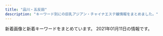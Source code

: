 ```yaml
---
title: "品川・五反田"
description: "キーワード別にの巨乳アジアン・チャイナエステ嬢情報をまとめました。"
---
```


新着画像と新着キーワードをまとめています。
2021年01月11日の情報です。

<DmmAffiliateIns />
<KeywordTable
  shops={
    [
    {
        "url": "http://www.kouroku-este.com/",
        "name": "\u5eb7\u7984",
        "station": "JR\u54c1\u5ddd\u99c5\u9ad8\u8f2a\u53e3",
        "keywords": {
            "C": 15
        },
        "img_links": [
            "http://www.kouroku-este.com/img/menu/info_r.jpg",
            "http://www.kouroku-este.com/img/staff/fff/s-fff1.jpg",
            "http://www.kouroku-este.com/img/staff/ccc/ccc1.jpg",
            "http://www.kouroku-este.com/img/top/listmark1.png",
            "http://www.kouroku-este.com/img/staff/ccc/ccc2.jpg",
            "http://www.kouroku-este.com/img/staff/bbb/bbb1.jpg",
            "http://www.kouroku-este.com/img/staff/eee/s-eee2.jpg",
            "http://www.kouroku-este.com/img/system/service02.jpg",
            "http://www.kouroku-este.com/img/staff/ggg/ggg1.jpg",
            "http://www.kouroku-este.com/img/staff/aaa/aaa2.jpg",
            "http://www.kouroku-este.com/img/staff/aaa/aaa1.jpg",
            "http://www.kouroku-este.com/img/system/service01.jpg",
            "http://www.kouroku-este.com/img/staff/eee/s-eee1.jpg",
            "http://www.kouroku-este.com/img/staff/fff/s-fff2.jpg"
        ]
    },
    {
        "url": "http://hi-msg.com/tonpoh/",
        "station": "JR\u4e94\u53cd\u7530\u99c5\u897f\u53e3",
        "name": "\u30c8\u30f3\u30dd\u30fc",
        "img_links": [
            "http://hi-msg.com/tonpoh/images/fla.png",
            "http://hi-msg.com/tonpoh/images/p-14.jpg",
            "http://hi-msg.com/tonpoh/images/p-11-1.jpg",
            "http://hi-msg.com/tonpoh/images/p-10.jpg",
            "http://hi-msg.com/tonpoh/images/p-4.jpg",
            "http://hi-msg.com/tonpoh/images/p-7-1.jpg",
            "http://hi-msg.com/tonpoh/images/p-5.jpg",
            "http://hi-msg.com/tonpoh/images/tit-sys.png",
            "http://hi-msg.com/tonpoh/images/p-11.jpg",
            "http://hi-msg.com/tonpoh/images/p-8-1.jpg",
            "http://hi-msg.com/tonpoh/images/p-14-1.jpg",
            "http://hi-msg.com/tonpoh/images/p-12.jpg",
            "http://hi-msg.com/tonpoh/images/p-8.jpg",
            "http://hi-msg.com/tonpoh/images/fla-3.png",
            "http://hi-msg.com/tonpoh/images/fla-1.png",
            "http://hi-msg.com/tonpoh/images/s1.png",
            "http://hi-msg.com/tonpoh/images/tit-staff.png",
            "http://hi-msg.com/tonpoh/images/l.png",
            "http://hi-msg.com/tonpoh/images/p-13-1.jpg",
            "http://hi-msg.com/tonpoh/images/p-9.jpg",
            "http://hi-msg.com/tonpoh/images/line.png",
            "http://hi-msg.com/tonpoh/images/botton.png",
            "http://hi-msg.com/tonpoh/images/s9.png",
            "http://hi-msg.com/tonpoh/images/no.png",
            "http://hi-msg.com/tonpoh/images/s6.png",
            "http://hi-msg.com/tonpoh/images/p-0.jpg",
            "http://hi-msg.com/tonpoh/images/p-10-1.jpg",
            "http://hi-msg.com/tonpoh/images/p-6-1.jpg",
            "http://hi-msg.com/tonpoh/images/p-12-1.jpg",
            "http://hi-msg.com/tonpoh/images/p-13.jpg",
            "http://hi-msg.com/tonpoh/images/s5.png",
            "http://hi-msg.com/tonpoh/images/ll.png",
            "http://hi-msg.com/tonpoh/images/p-6.jpg",
            "http://hi-msg.com/tonpoh/images/s8.png",
            "http://hi-msg.com/tonpoh/images/p-1.jpg",
            "http://hi-msg.com/tonpoh/images/p-7.jpg",
            "http://hi-msg.com/tonpoh/images/p-2.jpg",
            "http://hi-msg.com/tonpoh/images/s4.jpg",
            "http://hi-msg.com/tonpoh/images/p-9-1.jpg"
        ],
        "keywords": {}
    },
    {
        "name": "\u30d5\u30ed\u30fc\u30e9",
        "img_links": [
            "http://f-aroma.info/wp/wp-content/uploads/2017/08/nananananana.jpg",
            "http://f-aroma.info/wp/wp-content/uploads/2018/12/ksmamamalala.jpg",
            "http://f-aroma.info/wp/wp-content/uploads/2017/11/uhiuhhuihiuhiusa121.jpg",
            "http://f-aroma.info/wp/wp-content/uploads/2020/10/4w5e4r6tuygiho.jpg",
            "http://f-aroma.info/wp/wp-content/uploads/2019/07/trdyfugiho.jpg",
            "http://f-aroma.info/wp/wp-content/themes/Butterfly2_ver_1_3/images/tel.png",
            "http://f-aroma.info/wp/wp-content/themes/Butterfly2_ver_1_3/event/top-img03.png",
            "http://f-aroma.info/wp/wp-content/uploads/2017/07/hitomichan01.jpg",
            "http://f-aroma.info/wp/wp-content/uploads/2019/12/aewrstdyfugi.jpg",
            "http://f-aroma.info/wp/wp-content/uploads/2019/09/erstdyfusa.jpg",
            "http://f-aroma.info/wp/wp-content/uploads/2019/04/sahuisaioaa.jpg",
            "http://f-aroma.info/wp/wp-content/uploads/2018/01/sioaahso21.jpg",
            "http://f-aroma.info/wp/wp-content/themes/Butterfly2_ver_1_3/event/top-img02.png",
            "http://f-aroma.info/wp/wp-content/themes/Butterfly2_ver_1_3/event/top-img01.png",
            "http://f-aroma.info/wp/wp-content/uploads/2018/11/smaskoasaa.jpg",
            "http://f-aroma.info/wp/wp-content/uploads/2019/08/ersrdtyfugi.jpg",
            "http://f-aroma.info/wp/wp-content/uploads/2018/04/joijsoijasasaa.jpg",
            "http://f-aroma.info/wp/wp-content/uploads/2019/03/sahuisjoialsklma.jpg",
            "http://f-aroma.info/wp/wp-content/themes/Butterfly2_ver_1_3/images/room/1.jpg",
            "http://f-aroma.info/wp/wp-content/uploads/2019/09/2a602101905d29ed1e80bee4c4c6b1c1.jpg",
            "http://f-aroma.info/wp/wp-content/uploads/2017/11/huisahiusahiusa21.jpg",
            "http://f-aroma.info/wp/wp-content/themes/Butterfly2_ver_1_3/images/call.png",
            "http://f-aroma.info/wp/wp-content/uploads/2019/09/serdtytfuygiuhosa.jpg",
            "http://f-aroma.info/wp/wp-content/uploads/2018/05/hsiojiolasa.jpg"
        ],
        "station": "JR\u54c1\u5ddd\u99c5\u9ad8\u8f2a\u53e3",
        "keywords": {
            "C": 10,
            "E": 4,
            "F": 2,
            "D": 18
        },
        "url": "http://f-aroma.info/"
    },
    {
        "keywords": {
            "88": 3,
            "90": 2,
            "87": 2,
            "E": 5,
            "86": 2,
            "D": 5,
            "G": 1,
            "C": 3,
            "84": 5
        },
        "name": "\u8299\u84c9\uff5e\u30d5\u30e8\u30a6\uff5e",
        "station": "JR\u4e94\u53cd\u7530\u99c5\u6771\u53e3",
        "img_links": [
            "http://www.relax-fuyou.info/img/st17.jpg",
            "http://www.relax-fuyou.info/img/st161.jpg",
            "http://www.relax-fuyou.info/img/st140.jpg",
            "http://www.relax-fuyou.info/img/sta8.jpg",
            "http://www.relax-fuyou.info/img/sta16.jpg",
            "http://www.relax-fuyou.info/img/st41.jpg",
            "http://www.relax-fuyou.info/img/sta17.jpg",
            "http://www.relax-fuyou.info/img/sta20.jpg",
            "http://www.relax-fuyou.info/img/st11.jpg",
            "http://www.relax-fuyou.info/img/st10.jpg",
            "http://www.relax-fuyou.info/img/sta19.jpg",
            "http://www.relax-fuyou.info/img/sta1.jpg",
            "http://www.relax-fuyou.info/img/st7.jpg",
            "http://www.relax-fuyou.info/img/st181.jpg",
            "http://www.relax-fuyou.info/img/st201.jpg",
            "http://www.relax-fuyou.info/img/sta5.jpg",
            "http://www.relax-fuyou.info/img/top.jpg",
            "http://www.relax-fuyou.info/img/st110.jpg",
            "http://www.relax-fuyou.info/img/st1.jpg",
            "http://www.relax-fuyou.info/img/st150.jpg",
            "http://www.relax-fuyou.info/img/st8.jpg",
            "http://www.relax-fuyou.info/img/st72.jpg",
            "http://www.relax-fuyou.info/img/st5.jpg",
            "http://www.relax-fuyou.info/img/st171.jpg",
            "http://www.relax-fuyou.info/img/st71.jpg",
            "http://www.relax-fuyou.info/img/st191.jpg",
            "http://www.relax-fuyou.info/img/r9.jpg",
            "http://www.relax-fuyou.info/img/st42.jpg",
            "http://www.relax-fuyou.info/img/sta15.jpg",
            "http://www.relax-fuyou.info/img/st141.jpg",
            "http://www.relax-fuyou.info/img/st160.jpg",
            "http://www.relax-fuyou.info/img/sta18.jpg"
        ],
        "url": "http://www.relax-fuyou.info/"
    },
    {
        "url": "http://www.kenkou-house.info/",
        "keywords": {
            "C": 8
        },
        "img_links": [
            "http://www.kenkou-house.info/img/play.png",
            "http://www.kenkou-house.info/img/s61.jpg",
            "http://www.kenkou-house.info/img/s12.jpg",
            "http://www.kenkou-house.info/img/door.png",
            "http://www.kenkou-house.info/img/m7.png",
            "http://www.kenkou-house.info/img/m3.png",
            "http://www.kenkou-house.info/img/s16.jpg",
            "http://www.kenkou-house.info/img/bottmo-left.png",
            "http://www.kenkou-house.info/img/bottmo-ritght.png",
            "http://www.kenkou-house.info/img/Himawari_88_31.png",
            "http://www.kenkou-house.info/img/head.png",
            "http://www.kenkou-house.info/img/s21.jpg",
            "http://www.kenkou-house.info/img/m8.png",
            "http://www.kenkou-house.info/img/body-.png",
            "http://www.kenkou-house.info/img/s33.jpg",
            "http://www.kenkou-house.info/img/m2.png",
            "http://www.kenkou-house.info/img/m5.png",
            "http://www.kenkou-house.info/img/s20.jpg",
            "http://www.kenkou-house.info/img/s11.jpg",
            "http://www.kenkou-house.info/img/s7.jpg",
            "http://www.kenkou-house.info/img/m1.png",
            "http://www.kenkou-house.info/img/s17.jpg",
            "http://www.kenkou-house.info/img/m4.png",
            "http://www.kenkou-house.info/img/s1.jpg",
            "http://www.kenkou-house.info/img/Himawari_160_45.png",
            "http://www.kenkou-house.info/img/s13.jpg",
            "http://www.kenkou-house.info/img/s4.jpg",
            "http://www.kenkou-house.info/img/s.png",
            "http://www.kenkou-house.info/img/Himawari_468_60.png",
            "http://www.kenkou-house.info/img/s15.jpg",
            "http://www.kenkou-house.info/img/s14.jpg",
            "http://www.kenkou-house.info/img/s22.jpg",
            "http://www.kenkou-house.info/img/s91.jpg",
            "http://www.kenkou-house.info/img/m6.png",
            "http://www.kenkou-house.info/img/Himawari_200_40.png"
        ],
        "name": "\u3072\u307e\u308f\u308a",
        "station": "JR\u4e94\u53cd\u7530\u99c5\u6771\u53e3"
    },
    {
        "station": "JR\u4e94\u53cd\u7530\u99c5",
        "name": "\u82b1\u8863",
        "url": "http://hanagoromo.work/",
        "keywords": {},
        "img_links": [
            "http://hanagoromo.work/miyuki.jpg",
            "http://hanagoromo.work/yumi1.jpg",
            "http://hanagoromo.work/interior1.jpg",
            "http://hanagoromo.work/rina2.jpeg",
            "http://hanagoromo.work/yuna2.jpg",
            "http://hanagoromo.work/staff_t.jpg",
            "http://hanagoromo.work/b1.jpg",
            "http://hanagoromo.work/hitomi1.jpg",
            "http://hanagoromo.work/rie1.jpg",
            "http://hanagoromo.work/mio.jpg",
            "http://hanagoromo.work/2.jpg",
            "http://hanagoromo.work/4.jpg",
            "http://hanagoromo.work/nana.jpg",
            "http://hanagoromo.work/s1.png",
            "http://hanagoromo.work/3.jpg",
            "http://hanagoromo.work/hitomi.jpg",
            "http://hanagoromo.work/yumi.jpg",
            "http://hanagoromo.work/sys.jpg",
            "http://hanagoromo.work/b2.jpg",
            "http://hanagoromo.work/nana1.jpg",
            "http://hanagoromo.work/mio1.jpg",
            "http://hanagoromo.work/tina.jpg",
            "http://hanagoromo.work/ta.png",
            "http://hanagoromo.work/head.jpg",
            "http://hanagoromo.work/112.jpg",
            "http://hanagoromo.work/6.jpg",
            "http://hanagoromo.work/b3.jpg",
            "http://hanagoromo.work/tina2.jpg",
            "http://hanagoromo.work/hitomi2.jpg",
            "http://hanagoromo.work/mens-esthe1.png",
            "http://hanagoromo.work/rina1.jpeg",
            "http://hanagoromo.work/ai3.jpg",
            "http://hanagoromo.work/ai2.jpg",
            "http://hanagoromo.work/main_top.jpg",
            "http://hanagoromo.work/interior_t.jpg",
            "http://hanagoromo.work/int2.jpg",
            "http://hanagoromo.work/nana2.jpg",
            "http://hanagoromo.work/yuna1.jpg",
            "http://hanagoromo.work/mio2.jpg",
            "http://hanagoromo.work/miyuki1.jpg",
            "http://hanagoromo.work/1.jpg"
        ]
    },
    {
        "url": "http://es-mirei.com/",
        "img_links": [
            "http://es-mirei.com/images/s3Slider1Images/01.jpg",
            "http://es-mirei.com/staffPhoto/b20170911152114.jpg",
            "http://es-mirei.com/staffPhoto/s20170911152129.jpg",
            "http://es-mirei.com/staffPhoto/s20170908125528.jpg",
            "http://es-mirei.com/images/noImg.jpg",
            "http://es-mirei.com/images/s3Slider1Images/03.jpg",
            "http://es-mirei.com/images/returnStaffBtn.png",
            "http://es-mirei.com/images/store/01.jpg",
            "http://es-mirei.com/images/store/03.jpg",
            "http://es-mirei.com/images/store/04.jpg",
            "http://es-mirei.com/staffPhoto/s20170728165256.jpg",
            "http://es-mirei.com/images/s3Slider1Images/02.jpg",
            "http://es-mirei.com/staffPhoto/s20170728165302.jpg",
            "http://es-mirei.com/staffPhoto/b20170728165536.jpg",
            "http://es-mirei.com/staffPhoto/b20180209180323.jpg",
            "http://es-mirei.com/images/store/05.jpg",
            "http://es-mirei.com/staffPhoto/b20170911152129.jpg",
            "http://es-mirei.com/images/store/06.jpg",
            "http://es-mirei.com/staffPhoto/b20170728165256.jpg",
            "http://es-mirei.com/staffPhoto/b20170908125528.jpg",
            "http://es-mirei.com/staffPhoto/b20170728165302.jpg",
            "http://es-mirei.com/staffPhoto/s20170728165536.jpg",
            "http://es-mirei.com/images/store/02.jpg",
            "http://es-mirei.com/staffPhoto/s20170911152114.jpg",
            "http://es-mirei.com/staffPhoto/b20180613122502.jpg",
            "http://es-mirei.com/staffPhoto/s20180613122502.jpg",
            "http://es-mirei.com/staffPhoto/s20180209180323.jpg"
        ],
        "keywords": {
            "87": 4,
            "88": 2,
            "86": 2,
            "E": 8,
            "85": 2
        },
        "station": "JR\u4e94\u53cd\u7530\u99c5\u897f\u53e3",
        "name": "\u7f8e\u4f36"
    },
    {
        "name": "\u7652\u3057\u30cf\u30a6\u30b9",
        "img_links": [
            "https://www.hatena.ne.jp/images/wwwridge/ng@2x.png",
            "http://b.hatena.ne.jp/images/v4/public/add/hatenabookmark_android.png",
            "https://www.hatena.ne.jp/images/wwwridge/ok@2x.png",
            "http://\u30a2\u30b8\u30a2\u30f3\u30a8\u30b9\u30c6.biz/images/88-31.jpg",
            "http://momipara.jp/img/link/momi88.jpg",
            "https://www.hatena.ne.jp/images/wwwridge/help@2x.png",
            "https://b.st-hatena.com/images/entry-button/button-only@2x.png",
            "http://b.hatena.ne.jp/images/v4/public/add/hatenabookmark_ios7.png"
        ],
        "url": "https://loveraspberry.eei.jp/",
        "station": "JR\u4e94\u53cd\u7530\u99c5\u897f\u53e3",
        "keywords": {}
    },
    {
        "img_links": [
            "http://lacure.link/images/g3.jpg",
            "http://lacure.link/images/news.png",
            "http://lacure.link/images/s_staff.png",
            "http://lacure.link/images/kiki.jpg",
            "http://lacure.link/images/r4.jpg",
            "http://lacure.link/images/top2.jpg",
            "http://lacure.link/images/left3.png",
            "http://lacure.link/images/kol.jpg",
            "http://lacure.link/images/r2.jpg",
            "http://lacure.link/images/g0.jpg",
            "http://lacure.link/images/asali.jpg",
            "http://lacure.link/images/r3.jpg",
            "http://lacure.link/images/r5.jpg",
            "http://lacure.link/images/s1.jpg",
            "http://lacure.link/images/yuki.jpg",
            "http://lacure.link/images/face.png",
            "http://lacure.link/images/g5.jpg",
            "http://lacure.link/images/g1.jpg",
            "http://lacure.link/images/sayuri.jpg",
            "http://lacure.link/images/g2.jpg",
            "http://lacure.link/images/zi.png",
            "http://lacure.link/images/gb01.png",
            "http://lacure.link/images/g6.jpg",
            "http://lacure.link/images/r1.jpg",
            "http://lacure.link/images/r6.jpg"
        ],
        "station": "\u6238\u8d8a\u9280\u5ea7\u99c5",
        "name": "\u30e9\u30ad\u30e5\u30a2",
        "keywords": {},
        "url": "http://lacure.link/"
    },
    {
        "url": "http://gotanda.pepper.jp/",
        "name": "\u4e94\u53cd\u7530\u30e1\u30c7\u30a3\u30ab\u30eb\u30a8\u30f3",
        "keywords": {},
        "img_links": [
            "http://gotanda.pepper.jp/m049.png",
            "http://gotanda.pepper.jp/m173.jpg",
            "http://gotanda.pepper.jp/m048.png",
            "http://gotanda.pepper.jp/20151109231038834554.jpg",
            "http://gotanda.pepper.jp/m02272.jpg",
            "http://gotanda.pepper.jp/1-01.png",
            "http://gotanda.pepper.jp/gotanda001.jpg"
        ],
        "station": "JR\u4e94\u53cd\u7530\u99c5\u897f\u53e3"
    },
    {
        "name": "\u9577\u697d",
        "img_links": [
            "https://www.a-side.com/chouraku/staff/yuri/index.jpg",
            "https://static.a-side.com/photo/shop/33915/list.jpg",
            "https://img.a-side.com/photo/premium/20210111/34449_01_top2.jpg",
            "https://img.a-side.com/photo/premium/20210104/34987_01_top2.jpg",
            "https://img.a-side.com/photo/digicame/20210108/31406_04.jpg",
            "https://www.a-side.com/chouraku/staff/aya/index.jpg",
            "https://img.a-side.com/photo/digicame/20210104/32458_03.jpg",
            "https://www.a-side.com/chouraku/staff/aiko/index.jpg",
            "https://img.a-side.com/photo/digicame/20210104/22728_02.jpg",
            "https://static.a-side.com/photo/shop/34660/list.jpg",
            "https://static.a-side.com/photo/shop/34512/list.jpg",
            "https://www.a-side.com/chouraku/images/coupon/presented.png",
            "https://img.a-side.com/photo/digicame/20210105/15122_01.jpg",
            "https://www.a-side.com/chouraku/staff/ayaka/index.jpg",
            "https://static.a-side.com/photo/shop/35149/list.jpg",
            "https://img.a-side.com/photo/koko/24600/thumb.jpg",
            "https://www.a-side.com/chouraku/staff/yumi/index.jpg",
            "https://img.a-side.com/photo/digicame/20210106/25065_02.jpg",
            "https://img.a-side.com/photo/premium/20210107/34987_01_sp.jpg",
            "https://www.a-side.com/chouraku/staff/yuu/index.jpg",
            "https://static.a-side.com/photo/shop/30430/list.jpg",
            "https://www.a-side.com/chouraku/staff/moe/index.jpg",
            "https://static.a-side.com/photo/shop/34965/list.jpg",
            "https://www.a-side.com/chouraku/images/ticket.jpg",
            "https://static.a-side.com/photo/shop/33596/list.jpg",
            "https://www.a-side.com/chouraku/staff/ayumi/index.jpg",
            "https://static.a-side.com/photo/shop/34961/list.jpg",
            "https://www.a-side.com/chouraku/staff/mayumi/index.jpg",
            "https://www.a-side.com/chouraku/staff/miki/index.jpg",
            "https://img.a-side.com/photo/premium/20210104/34987_01_top1.jpg",
            "https://www.a-side.com/chouraku/images/coupon/info.png",
            "https://img.a-side.com/photo/digicame/20210105/31399_02.jpg",
            "https://img.a-side.com/photo/premium/20210105/34987_01_sp.jpg",
            "https://img.a-side.com/photo/digicame/20210104/32458_04.jpg",
            "https://static.a-side.com/photo/shop/34847/list.jpg",
            "https://static.a-side.com/photo/shop/33321/list.jpg",
            "https://www.a-side.com/chouraku/staff/mina/index.jpg",
            "https://img.a-side.com/photo/digicame/20210108/24528_02.jpg",
            "https://www.a-side.com/chouraku/staff/mifi/index.jpg",
            "https://img.a-side.com/photo/premium/20201218/12823_01_top2.jpg",
            "https://www.a-side.com/chouraku/staff/mika/index.jpg",
            "https://img.a-side.com/photo/digicame/20210107/20991_02.jpg",
            "https://static.a-side.com/photo/shop/22869/list.jpg",
            "https://www.a-side.com/chouraku/staff/yui/index.jpg",
            "https://www.a-side.com/chouraku/staff/yuyu/index.jpg",
            "https://img.a-side.com/photo/premium/20210111/34449_01_top1.jpg",
            "https://www.a-side.com/chouraku/staff/sayuri/index.jpg",
            "https://www.a-side.com/chouraku/staff/miho/index.jpg",
            "https://www.a-side.com/chouraku/staff/andy/index.jpg",
            "https://static.a-side.com/photo/shop/34669/list.jpg",
            "https://www.a-side.com/chouraku/images/info/photo03.jpg",
            "https://www.a-side.com/chouraku/staff/yuka/index.jpg",
            "https://static.a-side.com/photo/shop/34764/list.jpg",
            "https://www.a-side.com/chouraku/staff/yuki/index.jpg",
            "https://static.a-side.com/photo/shop/33020/list.jpg",
            "https://www.a-side.com/chouraku/staff/yui2/index.jpg",
            "https://www.a-side.com/chouraku/images/covergirl.jpg",
            "https://static.a-side.com/photo/shop/33708/list.jpg",
            "https://static.a-side.com/photo/shop/35020/list.jpg",
            "https://www.a-side.com/chouraku/staff/yuna/index.jpg",
            "https://img.a-side.com/photo/digicame/20210106/25065_01.jpg",
            "https://static.a-side.com/photo/shop/24050/list.jpg",
            "https://img.a-side.com/photo/digicame/20210104/19987_02.jpg",
            "https://img.a-side.com/photo/digicame/20210105/27898_02.jpg",
            "https://www.a-side.com/chouraku/images/top-info201812.jpg",
            "https://www.a-side.com/chouraku/images/info/photo04.jpg",
            "https://img.a-side.com/photo/weekly/20210108/top.jpg",
            "https://img.a-side.com/photo/premium/20210105/34965_01_sp.jpg",
            "https://img.a-side.com/photo/koko/32924/thumb.jpg",
            "https://static.a-side.com/photo/shop/35170/list.jpg",
            "https://img.a-side.com/photo/premium/20210104/34987_01_sp.jpg",
            "https://www.a-side.com/chouraku/staff/mimi/index.jpg",
            "https://www.a-side.com/include/img/top/button_twitter.png",
            "https://www.a-side.com/chouraku/images/moved.jpg",
            "https://www.a-side.com/chouraku/staff/ai/index.jpg",
            "https://static.a-side.com/photo/shop/35132/list.jpg",
            "https://img.a-side.com/photo/koko/34987/thumb.jpg",
            "https://www.a-side.com/chouraku/images/line.jpg",
            "https://img.a-side.com/photo/koko/16032/thumb.jpg",
            "https://www.a-side.com/chouraku/staff/momo/index.jpg",
            "https://www.a-side.com/chouraku/images/info/photo02.jpg",
            "https://www.a-side.com/chouraku/staff/rika/index.jpg",
            "https://static.a-side.com/photo/shop/34768/list.jpg",
            "https://img.a-side.com/photo/premium/20210104/34140_01_index.jpg",
            "https://www.a-side.com/chouraku/staff/emi/index.jpg",
            "https://static.a-side.com/photo/shop/33796/list.jpg",
            "https://static.a-side.com/photo/shop/35018/list.jpg",
            "https://static.a-side.com/photo/shop/34907/list.jpg",
            "https://www.a-side.com/chouraku/staff/coco/index.jpg",
            "https://img.a-side.com/photo/premium/20201218/12823_01_top1.jpg",
            "https://static.a-side.com/photo/shop/16032/list.jpg",
            "https://img.a-side.com/photo/premium/20201211/34140_01_index.jpg",
            "https://www.a-side.com/chouraku/images/info/photo01.jpg",
            "https://static.a-side.com/photo/shop/19803/list.jpg",
            "https://static.a-side.com/photo/shop/34644/list.jpg",
            "https://static.a-side.com/photo/shop/34987/list.jpg"
        ],
        "url": "https://www.a-side.com/chouraku/",
        "station": "JR\u4e94\u53cd\u7530\u99c5\u897f\u53e3",
        "keywords": {
            "C": 1,
            "\u5de8\u4e73": 2,
            "\u4e73": 2,
            "\u80f8": 1
        }
    },
    {
        "keywords": {},
        "station": "JR\u4e94\u53cd\u7530\u99c5\u897f\u53e3",
        "img_links": [
            "http://p-fly.work/images/int1.jpg",
            "http://p-fly.work/images/sys2.jpg",
            "http://p-fly.work/images/1.jpg",
            "http://p-fly.work/images/int2.png",
            "http://p-fly.work/images/sys3.jpg",
            "http://p-fly.work/img/mai1.jpg",
            "http://p-fly.work/images/sys4.png",
            "http://p-fly.work/images/mobile.jpg",
            "http://p-fly.work/staff/mai.jpg",
            "http://p-fly.work/images/sys1.jpg",
            "http://p-fly.work/images/9.jpg",
            "http://p-fly.work/images/12.jpg",
            "http://p-fly.work/images/7.jpg",
            "http://p-fly.work/images/tr.jpg",
            "http://p-fly.work/images/b2.jpg",
            "http://p-fly.work/images/line.png",
            "http://p-fly.work/img/yuyu1.jpg",
            "http://p-fly.work/images/b3.jpg",
            "http://p-fly.work/images/staff_t.png",
            "http://p-fly.work/images/interior_t.png",
            "http://p-fly.work/images/b1.jpg",
            "http://p-fly.work/images/ac1.jpg",
            "http://p-fly.work/staff/yuyu.jpg",
            "http://p-fly.work/images/news.jpg",
            "http://p-fly.work/staff/kiki.jpg",
            "http://p-fly.work/img/sara1.jpg",
            "http://p-fly.work/images/head.png",
            "http://p-fly.work/staff/sara.jpg",
            "http://p-fly.work/img/kiki1.jpg"
        ],
        "url": "http://p-fly.work/",
        "name": "\u7d2b\u306e\u8776"
    },
    {
        "keywords": {
            "C": 13
        },
        "station": "JR\u4e94\u53cd\u7530\u99c5\u897f\u53e3",
        "name": "\u30de\u30c3\u30b5\u30fc\u30b8\u306e\u5915\u6708",
        "img_links": [
            "http://www.es-yuduki.com/css/nav/nav-006.jpg",
            "http://www.es-yuduki.com/css/nav/change-007.jpg",
            "http://www.es-yuduki.com/css/progress06.jpg",
            "http://www.es-yuduki.com/css/staff00.jpg",
            "http://www.es-yuduki.com/css/nav/change-005.jpg",
            "http://www.es-yuduki.com/css/nav/nav-007.jpg",
            "http://www.es-yuduki.com/css/staff01-b.jpg",
            "http://www.es-yuduki.com/css/progress02.jpg",
            "http://www.es-yuduki.com/css/progress04.jpg",
            "http://www.es-yuduki.com/css/nav/change-001.jpg",
            "http://www.es-yuduki.com/css/nav/nav-0003.jpg",
            "http://www.es-yuduki.com/css/nav/nav-005.jpg",
            "http://www.es-yuduki.com/css/kanban.jpg",
            "http://www.es-yuduki.com/css/progress01.jpg",
            "http://www.es-yuduki.com/css/nav/change-002.jpg",
            "http://www.es-yuduki.com/css/nav/change-004.jpg",
            "http://www.es-yuduki.com/css/progress08.jpg",
            "http://www.es-yuduki.com/css/progress07.jpg",
            "http://www.es-yuduki.com/css/nav/change-0003.jpg",
            "http://www.es-yuduki.com/css/head.jpg",
            "http://www.es-yuduki.com/css/staff02.jpg",
            "http://www.es-yuduki.com/css/nav/nav-004.jpg",
            "http://www.es-yuduki.com/css/staff01.jpg",
            "http://www.es-yuduki.com/css/staff03-b.jpg",
            "http://www.es-yuduki.com/css/nav/nav-002.jpg",
            "http://www.es-yuduki.com/css/staff02-b.jpg",
            "http://www.es-yuduki.com/css/nav/change-006.jpg",
            "http://www.es-yuduki.com/css/nav/nav-001.jpg",
            "http://www.es-yuduki.com/css/progress03.jpg",
            "http://www.es-yuduki.com/css/staff03.jpg",
            "http://www.es-yuduki.com/css/main-top05.png",
            "http://www.es-yuduki.com/css/coupon003.jpg",
            "http://www.es-yuduki.com/css/progress05.jpg"
        ],
        "url": "http://www.es-yuduki.com/"
    },
    {
        "img_links": [
            "http://www.relax-cs.com/images/image-3.jpg",
            "http://www.relax-cs.com/css/tdimg06.jpg",
            "http://www.relax-cs.com/css/tdimg004.jpg",
            "http://www.relax-cs.com/css/staff/staff02.jpg",
            "http://www.relax-cs.com/css/nav/change-006.jpg",
            "http://www.relax-cs.com/images/image-07.jpg",
            "http://www.relax-cs.com/css/progress-03.jpg",
            "http://www.relax-cs.com/css/progress-04.jpg",
            "http://www.relax-cs.com/css/nav/nav-003.jpg",
            "http://www.relax-cs.com/images/staff10.jpg",
            "http://www.relax-cs.com/css/keiraku-img01.jpg",
            "http://www.relax-cs.com/css/keiraku-img02.jpg",
            "http://www.relax-cs.com/images/image-2.jpg",
            "http://www.relax-cs.com/css/keiraku-img04.jpg",
            "http://www.relax-cs.com/css/nav/change-002.jpg",
            "http://www.relax-cs.com/css/tdimg03.jpg",
            "http://www.relax-cs.com/css/nav/nav-007.jpg",
            "http://www.relax-cs.com/images/staff03.jpg",
            "http://www.relax-cs.com/css/nav/nav-006.jpg",
            "http://www.relax-cs.com/css/progress-01.jpg",
            "http://www.relax-cs.com/css/staff/staff01.jpg",
            "http://www.relax-cs.com/css/tdimg005.jpg",
            "http://www.relax-cs.com/css/staff/staff10.jpg",
            "http://www.relax-cs.com/css/nav/nav-004.jpg",
            "http://www.relax-cs.com/css/nav/nav-005.jpg",
            "http://www.relax-cs.com/images/image-05.jpg",
            "http://www.relax-cs.com/css/tdimg007.jpg",
            "http://www.relax-cs.com/css/nav/change-005.jpg",
            "http://www.relax-cs.com/css/progress-02.jpg",
            "http://www.relax-cs.com/images/image-04.jpg",
            "http://www.relax-cs.com/css/staff/staff007.jpg",
            "http://www.relax-cs.com/css/nav/change-007.jpg",
            "http://www.relax-cs.com/css/nav/change-001.jpg",
            "http://www.relax-cs.com/css/nav/change-003.jpg",
            "http://www.relax-cs.com/css/top-change.jpg",
            "http://www.relax-cs.com/css/tdimg01.jpg",
            "http://www.relax-cs.com/images/image-6.jpg",
            "http://www.relax-cs.com/images/staff01.jpg",
            "http://www.relax-cs.com/images/image-1.jpg",
            "http://www.relax-cs.com/css/tdimg02.jpg",
            "http://www.relax-cs.com/css/staff/staff06.jpg",
            "http://www.relax-cs.com/css/nav/nav-001.jpg",
            "http://www.relax-cs.com/images/staff007.jpg",
            "http://www.relax-cs.com/css/nav/change-004.jpg",
            "http://www.relax-cs.com/css/keiraku-img03.jpg",
            "http://www.relax-cs.com/css/nav/nav-002.jpg",
            "http://www.relax-cs.com/images/staff05.jpg"
        ],
        "keywords": {
            "C": 8
        },
        "url": "http://www.relax-cs.com/",
        "name": "\u30af\u30e9\u30ea\u30bb\u30fc\u30b8 \uff5eClary Sage\uff5e",
        "station": "JR\u4e94\u53cd\u7530\u99c5\u897f\u53e3"
    },
    {
        "station": "JR\u4e94\u53cd\u7530\u99c5\u897f\u53e3",
        "url": "https://tsukiwa.info/",
        "keywords": {
            "\u30bb\u30af\u30b7\u30fc": 16
        },
        "img_links": [
            "https://tsukiwa.info/img/staff/2E3C537C-38BC-4549-894E-B9C32DC069BA.jpeg",
            "https://tsukiwa.info/img/staff/DADEBD01-F5CA-46C7-927F-3E3A3F3038AB.jpeg",
            "https://tsukiwa.info/img/top_map.jpg",
            "https://tsukiwa.info/img/staff/rumi02.jpg",
            "https://tsukiwa.info/img/staff/mimi01.jpg",
            "https://tsukiwa.info/img/news3.png",
            "https://tsukiwa.info/img/news1.png",
            "https://tsukiwa.info/img/bar_top1.png",
            "https://tsukiwa.info/img/akusesu-top0.jpg",
            "https://tsukiwa.info/img/staff/ami11.jpg",
            "https://tsukiwa.info/img/staff/sara244.jpg",
            "https://tsukiwa.info/img/staff/yuri001.jpg",
            "https://tsukiwa.info/img/staff/rui1.jpg",
            "https://tsukiwa.info/img/staff/sara243.jpg",
            "https://tsukiwa.info/img/bar_gallery.png",
            "https://tsukiwa.info/img/staff/mika05.jpg",
            "https://tsukiwa.info/img/bar_staff.png",
            "https://tsukiwa.info/img/staff/sara242.jpg",
            "https://tsukiwa.info/img/staff/rui2.jpg",
            "https://tsukiwa.info/img/staff/sara241.jpg",
            "https://tsukiwa.info/img/staff/2106DD3F-7D85-42EC-8B2D-132895EFEE67.jpeg",
            "https://tsukiwa.info/img/staff/no_image.jpg",
            "https://tsukiwa.info/img/staff_top/20201219_1.jpg",
            "https://tsukiwa.info/img/staff/koko3.jpg",
            "https://tsukiwa.info/img/pickupGirl.png",
            "https://tsukiwa.info/img/staff/rumi04.jpg",
            "https://tsukiwa.info/img/staff/ruru1.jpg",
            "https://tsukiwa.info/img/staff/rumi2.jpg",
            "https://tsukiwa.info/img/staff/g121.jpg",
            "https://tsukiwa.info/img/bar_profile.png",
            "https://tsukiwa.info/img/event/camp03.jpg",
            "https://tsukiwa.info/img/staff/risa011.jpg",
            "https://tsukiwa.info/img/staff_top/20201219_2.jpg",
            "https://tsukiwa.info/img/staff/g12.jpg",
            "https://tsukiwa.info/img/staff/mika03.jpg",
            "https://tsukiwa.info/img/staff/mimi20202.jpg",
            "https://tsukiwa.info/img/staff/mimi202012.jpg",
            "https://tsukiwa.info/img/staff/risa02.jpg"
        ],
        "name": "\u6708\u306e\u548c"
    }
]
}
/>
<DmmAffiliateScript />
